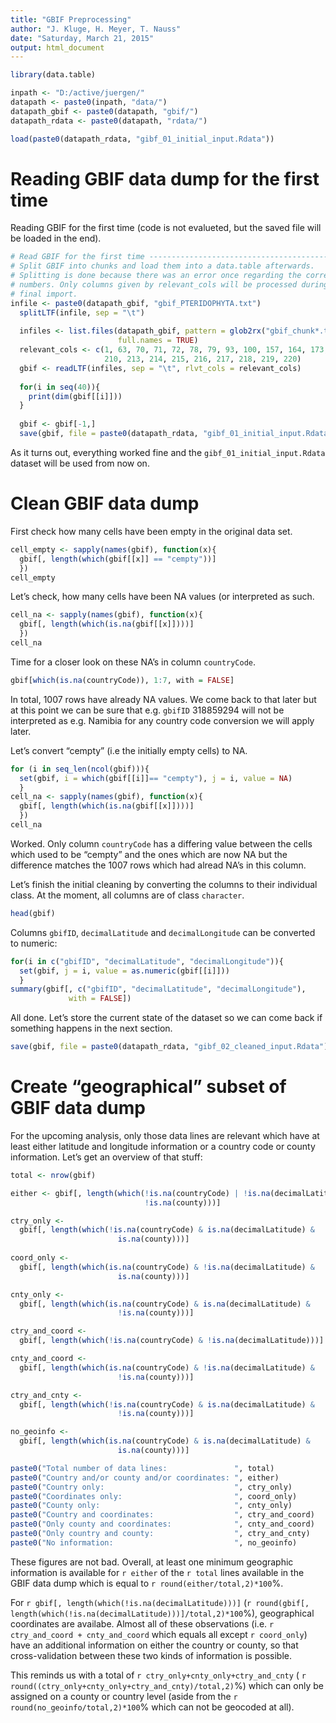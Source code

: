 ```yaml
---
title: "GBIF Preprocessing"
author: "J. Kluge, H. Meyer, T. Nauss"
date: "Saturday, March 21, 2015"
output: html_document
---
```


```r
library(data.table)

inpath <- "D:/active/juergen/"
datapath <- paste0(inpath, "data/")
datapath_gbif <- paste0(datapath, "gbif/")
datapath_rdata <- paste0(datapath, "rdata/")

load(paste0(datapath_rdata, "gibf_01_initial_input.Rdata"))
```


# Reading GBIF data dump for the first time
Reading GBIF for the first time (code is not evalueted, but the saved file
will be loaded in the end).
```r
# Read GBIF for the first time -------------------------------------------------
# Split GBIF into chunks and load them into a data.table afterwards.
# Splitting is done because there was an error once regarding the correct column
# numbers. Only columns given by relevant_cols will be processed during the 
# final import.
infile <- paste0(datapath_gbif, "gbif_PTERIDOPHYTA.txt")
  splitLTF(infile, sep = "\t")
  
  infiles <- list.files(datapath_gbif, pattern = glob2rx("gbif_chunk*.txt"),
                        full.names = TRUE)
  relevant_cols <- c(1, 63, 70, 71, 72, 78, 79, 93, 100, 157, 164, 173, 182, 
                     210, 213, 214, 215, 216, 217, 218, 219, 220)
  gbif <- readLTF(infiles, sep = "\t", rlvt_cols = relevant_cols)  
  
  for(i in seq(40)){
    print(dim(gbif[[i]]))
  }
  
  gbif <- gbif[-1,]
  save(gbif, file = paste0(datapath_rdata, "gibf_01_initial_input.Rdata"))
```
As it turns out, everything worked fine and the `gibf_01_initial_input.Rdata` 
dataset will be used from now on.


# Clean GBIF data dump
First check how many cells have been empty in the original data set.
```r
cell_empty <- sapply(names(gbif), function(x){
  gbif[, length(which(gbif[[x]] == "cempty"))]
  })
cell_empty
```

Let's check, how many cells have been NA values (or interpreted as such.
```r
cell_na <- sapply(names(gbif), function(x){
  gbif[, length(which(is.na(gbif[[x]])))]
  })
cell_na
```

Time for a closer look on these NA's in column `countryCode`.
```r
gbif[which(is.na(countryCode)), 1:7, with = FALSE]
```
In total, 1007 rows have already NA values. We come back to that later but at
this point we can be sure that e.g. `gbifID` 318859294 will not be interpreted
as e.g. Namibia for any country code conversion we will apply later.

Let's convert "cempty" (i.e the initially empty cells) to NA.
```r
for (i in seq_len(ncol(gbif))){
  set(gbif, i = which(gbif[[i]]== "cempty"), j = i, value = NA)
  }
cell_na <- sapply(names(gbif), function(x){
  gbif[, length(which(is.na(gbif[[x]])))]
  })
cell_na
```
Worked. Only column `countryCode` has a differing value between the cells which
used to be "cempty" and the ones which are now NA but the difference matches
the 1007 rows which had alread NA's in this column.

Let's finish the initial cleaning by converting the columns to their individual
class. At the moment, all columns are of class `character`.
```r
head(gbif)
```

Columns `gbifID`, `decimalLatitude` and `decimalLongitude` can be converted to 
numeric:
```r
for(i in c("gbifID", "decimalLatitude", "decimalLongitude")){
  set(gbif, j = i, value = as.numeric(gbif[[i]]))
  }
summary(gbif[, c("gbifID", "decimalLatitude", "decimalLongitude"), 
             with = FALSE])
```

All done. Let's store the current state of the dataset so we can come back if 
something happens in the next section.
```r
save(gbif, file = paste0(datapath_rdata, "gibf_02_cleaned_input.Rdata"))
```


# Create "geographical" subset of GBIF data dump
For the upcoming analysis, only those data lines are relevant which have at 
least either latitude and longitude information or a country code or county
information. Let's get an overview of that stuff:
```r
total <- nrow(gbif)

either <- gbif[, length(which(!is.na(countryCode) | !is.na(decimalLatitude) |
                              !is.na(county)))]

ctry_only <- 
  gbif[, length(which(!is.na(countryCode) & is.na(decimalLatitude) & 
                        is.na(county)))]
  
coord_only <- 
  gbif[, length(which(is.na(countryCode) & !is.na(decimalLatitude) & 
                        is.na(county)))]

cnty_only <- 
  gbif[, length(which(is.na(countryCode) & is.na(decimalLatitude) & 
                        !is.na(county)))]

ctry_and_coord <- 
  gbif[, length(which(!is.na(countryCode) & !is.na(decimalLatitude)))]

cnty_and_coord <- 
  gbif[, length(which(is.na(countryCode) & !is.na(decimalLatitude) & 
                        !is.na(county)))]

ctry_and_cnty <- 
  gbif[, length(which(!is.na(countryCode) & is.na(decimalLatitude) & 
                        !is.na(county)))]

no_geoinfo <- 
  gbif[, length(which(is.na(countryCode) & is.na(decimalLatitude) &
                        is.na(county)))]
```
```r
paste0("Total number of data lines:               ", total)
paste0("Country and/or county and/or coordinates: ", either)
paste0("Country only:                             ", ctry_only)
paste0("Coordinates only:                         ", coord_only)
paste0("County only:                              ", cnty_only)
paste0("Country and coordinates:                  ", ctry_and_coord)
paste0("Only county and coordinates:              ", cnty_and_coord)
paste0("Only country and county:                  ", ctry_and_cnty)
paste0("No information:                           ", no_geoinfo)
```
These figures are not bad. Overall, at least one minimum geographic information
is available for `r either` of the `r total` lines available in the GBIF data
dump which is equal to `r round(either/total,2)*100`%.

For `r gbif[, length(which(!is.na(decimalLatitude)))]` 
(`r round(gbif[, length(which(!is.na(decimalLatitude)))]/total,2)*100`%), 
geographical coordinates are availabe. Almost all of these observations 
(i.e. `r ctry_and_coord + cnty_and_coord` which equals all except `r coord_only`)
have an additional information on either the country or county, so that 
cross-validation between these two kinds of information is possible.

This reminds us with a total of `r ctry_only+cnty_only+ctry_and_cnty` (
`r round((ctry_only+cnty_only+ctry_and_cnty)/total,2)`%) which can only be 
assigned on a county or country level (aside from the 
`r round(no_geoinfo/total,2)*100`% which can not be geocoded at all). 

